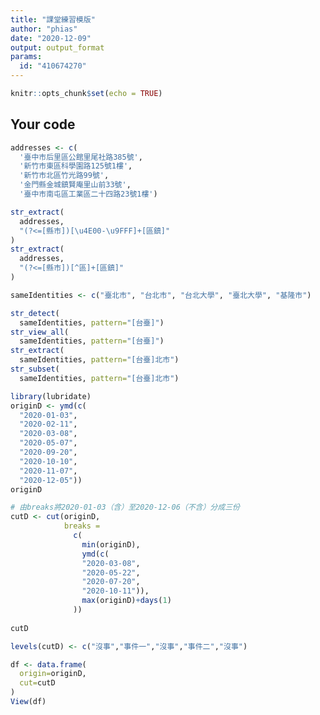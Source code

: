 ```yaml
---
title: "課堂練習模版"
author: "phias"
date: "2020-12-09"
output: output_format
params:
  id: "410674270"
---
```


```r
knitr::opts_chunk$set(echo = TRUE)
```

## Your code

```r
addresses <- c(
  '臺中市后里區公館里尾社路385號',
  '新竹市東區科學園路125號1樓',
  '新竹市北區竹光路99號',
  '金門縣金城鎮賢庵里山前33號',
  '臺中市南屯區工業區二十四路23號1樓')
```


```r
str_extract(
  addresses,
  "(?<=[縣市])[\u4E00-\u9FFF]+[區鎮]"
)
str_extract(
  addresses,
  "(?<=[縣市])[^區]+[區鎮]"
)
```
```r
sameIdentities <- c("臺北市", "台北市", "台北大學", "臺北大學", "基隆市")

str_detect(
  sameIdentities, pattern="[台臺]")
str_view_all(
  sameIdentities, pattern="[台臺]")
str_extract(
  sameIdentities, pattern="[台臺]北市")
str_subset(
  sameIdentities, pattern="[台臺]北市")
```
```r
library(lubridate)
originD <- ymd(c(
  "2020-01-03", 
  "2020-02-11",
  "2020-03-08", 
  "2020-05-07",
  "2020-09-20",
  "2020-10-10",
  "2020-11-07",
  "2020-12-05"))
originD

# 由breaks將2020-01-03（含）至2020-12-06（不含）分成三份
cutD <- cut(originD,
            breaks = 
              c(
                min(originD),
                ymd(c(
                "2020-03-08",
                "2020-05-22",
                "2020-07-20",
                "2020-10-11")),
                max(originD)+days(1)
              ))
              
cutD

levels(cutD) <- c("沒事","事件一","沒事","事件二","沒事")

df <- data.frame(
  origin=originD,
  cut=cutD
)
View(df)
```

